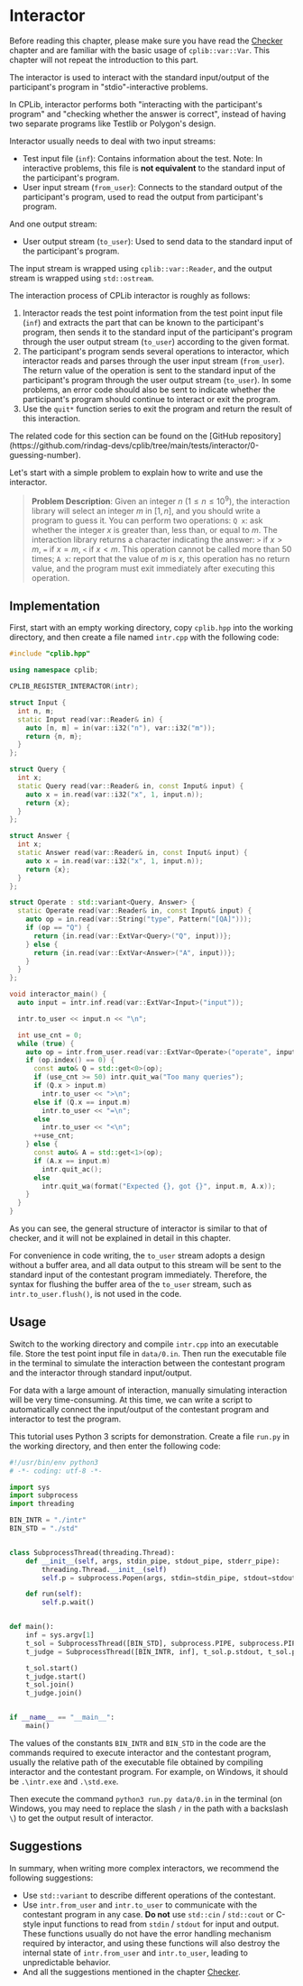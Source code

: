 
# Interactor

Before reading this chapter, please make sure you have read the [Checker](/user-guide/basics/checker) chapter and are familiar with the basic usage of `cplib::var::Var`. This chapter will not repeat the introduction to this part.

The interactor is used to interact with the standard input/output of the participant's program in "stdio"-interactive problems.

In CPLib, interactor performs both "interacting with the participant's program" and "checking whether the answer is correct", instead of having two separate programs like Testlib or Polygon's design. 

Interactor usually needs to deal with two input streams:

- Test input file (`inf`): Contains information about the test. Note: In interactive problems, this file is **not equivalent** to the standard input of the participant's program.
- User input stream (`from_user`): Connects to the standard output of the participant's program, used to read the output from participant's program.

And one output stream:

- User output stream (`to_user`): Used to send data to the standard input of the participant's program.

The input stream is wrapped using `cplib::var::Reader`, and the output stream is wrapped using `std::ostream`.

The interaction process of CPLib interactor is roughly as follows:

1. Interactor reads the test point information from the test point input file (`inf`) and extracts the part that can be known to the participant's program, then sends it to the standard input of the participant's program through the user output stream (`to_user`) according to the given format.
2. The participant's program sends several operations to interactor, which interactor reads and parses through the user input stream (`from_user`). The return value of the operation is sent to the standard input of the participant's program through the user output stream (`to_user`). In some problems, an error code should also be sent to indicate whether the participant's program should continue to interact or exit the program.
3. Use the `quit*` function series to exit the program and return the result of this interaction.

<Callout type="info">
The related code for this section can be found on the [GitHub repository](https://github.com/rindag-devs/cplib/tree/main/tests/interactor/0-guessing-number).
</Callout>

Let's start with a simple problem to explain how to write and use the interactor.

> **Problem Description**: Given an integer $n$ ($1 \le n \le 10^9$), the interaction library will select an integer $m$ in $[1,n]$, and you should write a program to guess it. You can perform two operations: `Q x`: ask whether the integer $x$ is greater than, less than, or equal to $m$. The interaction library returns a character indicating the answer: `>` if $x>m$, `=` if $x=m$, `<` if $x<m$. This operation cannot be called more than $50$ times; `A x`: report that the value of $m$ is $x$, this operation has no return value, and the program must exit immediately after executing this operation.

## Implementation

First, start with an empty working directory, copy `cplib.hpp` into the working directory, and then create a file named `intr.cpp` with the following code:

```cpp filename="intr.cpp" copy showLineNumbers
#include "cplib.hpp"

using namespace cplib;

CPLIB_REGISTER_INTERACTOR(intr);

struct Input {
  int n, m;
  static Input read(var::Reader& in) {
    auto [n, m] = in(var::i32("n"), var::i32("m"));
    return {n, m};
  }
};

struct Query {
  int x;
  static Query read(var::Reader& in, const Input& input) {
    auto x = in.read(var::i32("x", 1, input.n));
    return {x};
  }
};

struct Answer {
  int x;
  static Answer read(var::Reader& in, const Input& input) {
    auto x = in.read(var::i32("x", 1, input.n));
    return {x};
  }
};

struct Operate : std::variant<Query, Answer> {
  static Operate read(var::Reader& in, const Input& input) {
    auto op = in.read(var::String("type", Pattern("[QA]")));
    if (op == "Q") {
      return {in.read(var::ExtVar<Query>("Q", input))};
    } else {
      return {in.read(var::ExtVar<Answer>("A", input))};
    }
  }
};

void interactor_main() {
  auto input = intr.inf.read(var::ExtVar<Input>("input"));

  intr.to_user << input.n << "\n";

  int use_cnt = 0;
  while (true) {
    auto op = intr.from_user.read(var::ExtVar<Operate>("operate", input));
    if (op.index() == 0) {
      const auto& Q = std::get<0>(op);
      if (use_cnt >= 50) intr.quit_wa("Too many queries");
      if (Q.x > input.m)
        intr.to_user << ">\n";
      else if (Q.x == input.m)
        intr.to_user << "=\n";
      else
        intr.to_user << "<\n";
      ++use_cnt;
    } else {
      const auto& A = std::get<1>(op);
      if (A.x == input.m)
        intr.quit_ac();
      else
        intr.quit_wa(format("Expected {}, got {}", input.m, A.x));
    }
  }
}
```

As you can see, the general structure of interactor is similar to that of checker, and it will not be explained in detail in this chapter.

For convenience in code writing, the `to_user` stream adopts a design without a buffer area, and all data output to this stream will be sent to the standard input of the contestant program immediately. Therefore, the syntax for flushing the buffer area of the `to_user` stream, such as `intr.to_user.flush()`, is not used in the code.

## Usage

Switch to the working directory and compile `intr.cpp` into an executable file. Store the test point input file in `data/0.in`. Then run the executable file in the terminal to simulate the interaction between the contestant program and the interactor through standard input/output.

For data with a large amount of interaction, manually simulating interaction will be very time-consuming. At this time, we can write a script to automatically connect the input/output of the contestant program and interactor to test the program.

This tutorial uses Python 3 scripts for demonstration. Create a file `run.py` in the working directory, and then enter the following code:

```py filename="run.py" copy showLineNumbers
#!/usr/bin/env python3
# -*- coding: utf-8 -*-

import sys
import subprocess
import threading

BIN_INTR = "./intr"
BIN_STD = "./std"


class SubprocessThread(threading.Thread):
    def __init__(self, args, stdin_pipe, stdout_pipe, stderr_pipe):
        threading.Thread.__init__(self)
        self.p = subprocess.Popen(args, stdin=stdin_pipe, stdout=stdout_pipe, stderr=stderr_pipe)

    def run(self):
        self.p.wait()


def main():
    inf = sys.argv[1]
    t_sol = SubprocessThread([BIN_STD], subprocess.PIPE, subprocess.PIPE, subprocess.DEVNULL)
    t_judge = SubprocessThread([BIN_INTR, inf], t_sol.p.stdout, t_sol.p.stdin, sys.stderr)

    t_sol.start()
    t_judge.start()
    t_sol.join()
    t_judge.join()


if __name__ == "__main__":
    main()
```

The values of the constants `BIN_INTR` and `BIN_STD` in the code are the commands required to execute interactor and the contestant program, usually the relative path of the executable file obtained by compiling interactor and the contestant program. For example, on Windows, it should be `.\intr.exe` and `.\std.exe`.

Then execute the command `python3 run.py data/0.in` in the terminal (on Windows, you may need to replace the slash `/` in the path with a backslash `\`) to get the output result of interactor.

## Suggestions

In summary, when writing more complex interactors, we recommend the following suggestions:

- Use `std::variant` to describe different operations of the contestant.
- Use `intr.from_user` and `intr.to_user` to communicate with the contestant program in any case. **Do not** use `std::cin` / `std::cout` or C-style input functions to read from `stdin` / `stdout` for input and output. These functions usually do not have the error handling mechanism required by interactor, and using these functions will also destroy the internal state of `intr.from_user` and `intr.to_user`, leading to unpredictable behavior.
- And all the suggestions mentioned in the chapter [Checker](/user-guide/basics/checker#suggestions).
